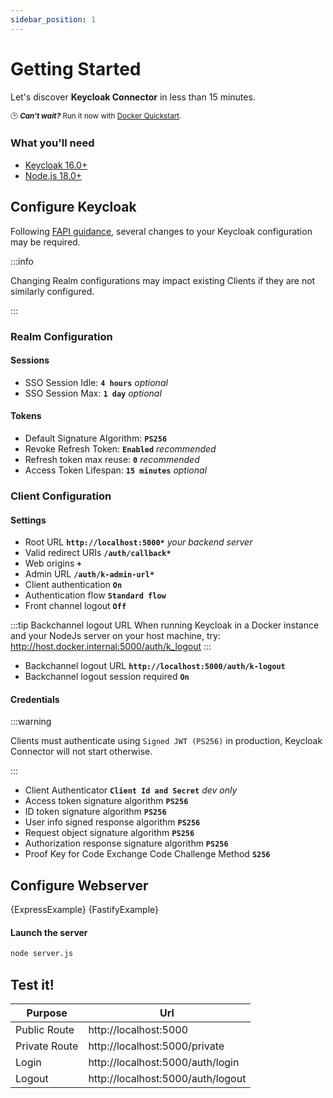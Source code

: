 ```yaml
---
sidebar_position: 1
---
```



# Getting Started

Let's discover **Keycloak Connector** in less than 15 minutes.

<sub>🕒 **_Can't wait?_** Run it now with [Docker Quickstart](./docker-quickstart).</sub>

### What you'll need

- [Keycloak 16.0+](https://www.keycloak.org/downloads)
- [Node.js 18.0+](https://nodejs.org/en/download/)

## Configure Keycloak

Following [FAPI guidance](https://oauth.net/fapi/), several changes to your Keycloak configuration may be required.

:::info

Changing Realm configurations may impact existing Clients if they are not similarly configured.

:::

### Realm Configuration

#### Sessions

- SSO Session Idle: **`4 hours`** _optional_
- SSO Session Max: **`1 day`** _optional_

#### Tokens

- Default Signature Algorithm: **`PS256`**
- Revoke Refresh Token: **`Enabled`** _recommended_
- Refresh token max reuse: **`0`** _recommended_
- Access Token Lifespan: **`15 minutes`** _optional_

### Client Configuration

#### Settings

- Root URL **`http://localhost:5000*`** _your backend server_
- Valid redirect URIs **`/auth/callback*`**
- Web origins **`+`**
- Admin URL **`/auth/k-admin-url*`**
- Client authentication **`On`**
- Authentication flow **`Standard flow`**
- Front channel logout **`Off`**

:::tip Backchannel logout URL
When running Keycloak in a Docker instance and your NodeJs server on your host machine, try: http://host.docker.internal:5000/auth/k_logout
:::

- Backchannel logout URL **`http://localhost:5000/auth/k-logout`**
- Backchannel logout session required **`On`**

#### Credentials

:::warning

Clients must authenticate using `Signed JWT (PS256)` in production, Keycloak Connector will not start otherwise.

:::

- Client Authenticator **`Client Id and Secret`** _dev only_
- Access token signature algorithm **`PS256`**
- ID token signature algorithm **`PS256`**
- User info signed response algorithm  **`PS256`**
- Request object signature algorithm **`PS256`**
- Authorization response signature algorithm **`PS256`**
- Proof Key for Code Exchange Code Challenge Method  **`S256`**


## Configure Webserver
<Tabs groupId="webserver">
    <TabItem value="Express" default>
        <CodeBlock language="js" title="server.js">{ExpressExample}</CodeBlock>
    </TabItem>
    <TabItem value="Fastify">
        <CodeBlock language="js" title="server.js">{FastifyExample}</CodeBlock>
    </TabItem>
</Tabs>

#### Launch the server
```sh
node server.js
```

## Test it!

| Purpose       | Url                               |
|---------------|-----------------------------------|
| Public Route  | http://localhost:5000             |
| Private Route | http://localhost:5000/private     |
| Login         | http://localhost:5000/auth/login  |
| Logout        | http://localhost:5000/auth/logout |

